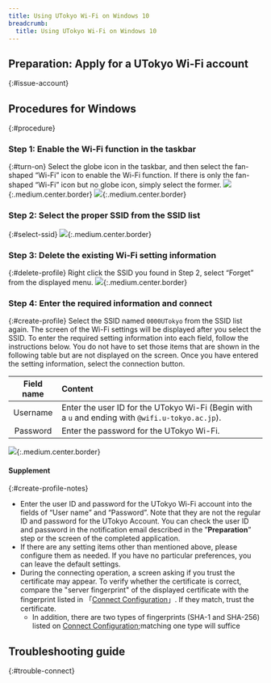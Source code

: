 ```yaml
---
title: Using UTokyo Wi-Fi on Windows 10
breadcrumb:
  title: Using UTokyo Wi-Fi on Windows 10
---
```



<Mfa100 />

<Intro kindOfTerminal="terminal of Windows 10" confirmedTerminal=""/>

## Preparation: Apply for a UTokyo Wi-Fi account
{:#issue-account}
<IssueAccount />

## Procedures for Windows
{:#procedure}
### Step 1: Enable the Wi-Fi function in the taskbar
{:#turn-on}
Select the globe icon in the taskbar, and then select the fan-shaped “Wi-Fi” icon to enable the Wi-Fi function.
If there is only the fan-shaped “Wi-Fi” icon but no globe icon, simply select the former.
![](img/windows10-turnon-globe.PNG){:.medium.center.border}
![](img/windows10-turnon-sector.PNG){:.medium.center.border}

### Step 2: Select the proper SSID from the SSID list
{:#select-ssid}
<SelectSsid userIdField="user-name"/>
![](img/windows10-selectssid.PNG){:.medium.center.border}

### Step 3: Delete the existing Wi-Fi setting information
{:#delete-profile}
<DeleteProfile userIdField="user-name"/>
Right click the SSID you found in Step 2, select “Forget” from the displayed menu.
![](img/windows10-deleteprofile.jpg){:.medium.center.border}

### Step 4: Enter the required information and connect
{:#create-profile}
Select the SSID named `0000UTokyo` from the SSID list again.
The screen of the Wi-Fi settings will be displayed after you select the SSID. To enter the required setting information into each field, follow the instructions below. You do not have to set those items that are shown in the following table but are not displayed on the screen. Once you have entered the setting information, select the connection button.

| Field name      | Content     |
| :-----------: | :------------------- |
| Username      | Enter the user ID for the UTokyo Wi-Fi (Begin with a `u` and ending with `@wifi.u-tokyo.ac.jp`). |
| Password      | Enter the password for the UTokyo Wi-Fi.      |

![](img/windows10-createprofile.jpg){:.medium.center.border}

#### Supplement
{:#create-profile-notes}
* Enter the user ID and password for the UTokyo Wi-Fi account into the fields of “User name” and “Password”. Note that they are not the regular ID and password for the UTokyo Account. You can check the user ID and password in the notification email described in the ”**Preparation**” step or the screen of the completed application.
* If there are any setting items other than mentioned above, please configure them as needed. If you have no particular preferences, you can leave the default settings.
* During the connecting operation, a screen asking if you trust the certificate may appear. To verify whether the certificate is correct, compare the "server fingerprint" of the displayed certificate with the fingerprint listed in 「[Connect Configuration](/utokyo_wifi/#connect-configuration)」. If they match, trust the certificate.
    * In addition, there are two types of fingerprints (SHA-1 and SHA-256) listed on [Connect Configuration](/en/utokyo_wifi/#connect-configuration);matching one type will suffice


## Troubleshooting guide 
{:#trouble-connect}
<TroubleConnect />
